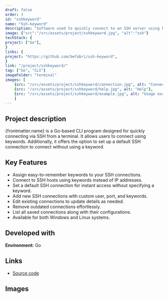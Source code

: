 ```yaml
---
draft: false
order: 3
id: "sshkeyword"
name: "Ssh-keyword"
description: "Software used to quickly connect to an SSH server using keywords from a terminal."
image: {"src":"/src/assets/project/sshkeyword.jpg", "alt":"ssh"}
techStack: {
project: ["Go"],
}
links: {
project: "https://github.com/befabri/ssh-keyword",
}
link: "/project/sshkeyword/"
tag: ["Go", "CLI"]
imageFolder: "terminal"
images: [
    {src: "/src/assets/project/sshkeyword/connection.jpg", alt: "Connecting to an SSH server using a keyword"},
    {src: "/src/assets/project/sshkeyword/help.jpg", alt: "Help"},
    {src: "/src/assets/project/sshkeyword/example.jpg", alt: "Usage example"}
    ]
---
```


## Project description

{frontmatter.name} is a Go-based CLI program designed for quickly connecting via SSH from a terminal. It allows users to connect using keywords. 
Additionally, it offers the option to set up a default SSH connection to connect without using a keyword.

## Key Features

- Assign easy-to-remember keywords to your SSH connections.
- Connect to SSH hosts using keywords instead of IP addresses.
- Set a default SSH connection for instant access without specifying a keyword.
- Add new SSH connections with custom user, port, and keywords.
- Edit existing connections to update details as needed.
- Remove outdated connections effortlessly.
- List all saved connections along with their configurations.
- Available for both Windows and Linux systems.

## Developed with

**Environment:** Go

## Links

-   [Source code](https://github.com/befabri/ssh-keyword)

## Images